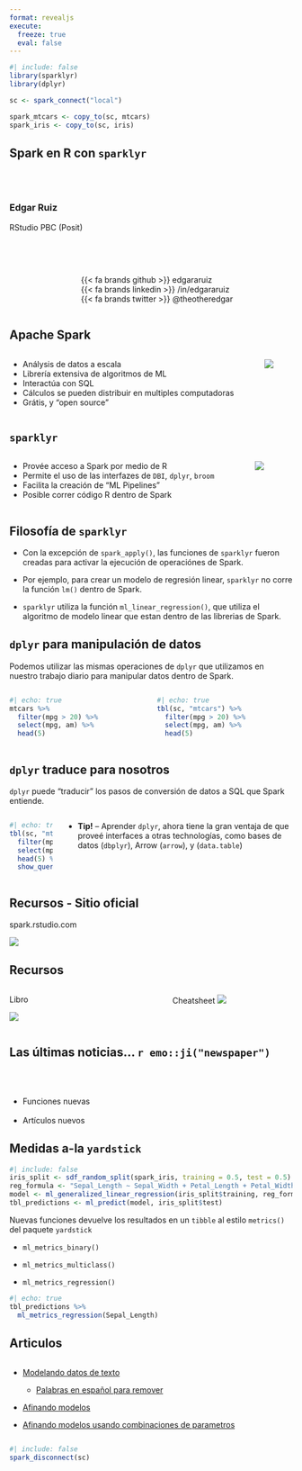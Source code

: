 ```yaml
---
format: revealjs
execute: 
  freeze: true
  eval: false
---
```


```r
#| include: false
library(sparklyr)
library(dplyr)

sc <- spark_connect("local")

spark_mtcars <- copy_to(sc, mtcars)
spark_iris <- copy_to(sc, iris)
```


## Spark en R con `sparklyr`

<br><br>

### Edgar Ruiz

RStudio PBC (Posit)

<br><br>

::: columns
::: column
:::

::: column

{{< fa brands github >}} edgararuiz <br>
{{< fa brands linkedin >}} /in/edgararuiz <br>
{{< fa brands twitter >}} @theotheredgar <br> 

:::
:::

## Apache Spark

::: columns

::: column 
::: {.incremental}
-   Análysis de datos a escala
-   Librería extensiva de algoritmos de ML
-   Interactúa con SQL
-   Cálculos se pueden distribuir en multiples computadoras
-   Grátis, y "open source"
:::
:::

::: column
![](imagenes/spark.svg)
:::
:::

## `sparklyr`

::: columns

::: column
::: {.incremental}
-   Provée acceso a Spark por medio de R
-   Permite el uso de las interfazes de `DBI`, `dplyr`, `broom`
-   Facilita la creación de "ML Pipelines"
-   Posible correr código R dentro de Spark
:::
:::


::: column
![](imagenes/sparklyr.png)
:::
:::

## Filosofía de `sparklyr`


:::{.incremental}
- Con la excepción de `spark_apply()`, las funciones de `sparklyr` fueron creadas
para activar la ejecución de operaciónes de Spark. 

- Por ejemplo, para crear un modelo de regresión linear, `sparklyr` no corre la 
función `lm()` dentro de Spark. 

- `sparklyr` utiliza la función `ml_linear_regression()`,
que utiliza el algoritmo de modelo linear que estan dentro de las librerias
de Spark.
:::
## `dplyr` para manipulación de datos

Podemos utilizar las mismas operaciones de `dplyr` que utilizamos en nuestro
trabajo diario para manipular datos dentro de Spark.

:::: {.columns}
::: {.column}
```r
#| echo: true
mtcars %>% 
  filter(mpg > 20) %>% 
  select(mpg, am) %>% 
  head(5)
```
:::

::: {.column}
```r
#| echo: true
tbl(sc, "mtcars") %>% 
  filter(mpg > 20) %>% 
  select(mpg, am) %>% 
  head(5)
```
:::
::::

## `dplyr` traduce para nosotros

`dplyr` puede "traducir" los pasos de conversión de datos a SQL que Spark entiende.

:::{.incremental}
:::: {.columns}
::: {.column width="40%"}
```r
#| echo: true
tbl(sc, "mtcars") %>% 
  filter(mpg > 20) %>% 
  select(mpg, am) %>% 
  head(5) %>% 
  show_query()
```
:::

::: {.column}
- **Tip!** -- Aprender `dplyr`, ahora tiene la gran ventaja de que proveé interfaces a otras technologías, como bases de datos (`dbplyr`), Arrow (`arrow`), y (`data.table`)
:::
::::
:::

## Recursos - Sitio oficial

spark.rstudio.com

![](imagenes/sitio.png)


## Recursos 

::::{.columns}
:::{.column width="30%"}
Libro

![](imagenes/book.png)
:::

:::{.column}

Cheatsheet
![](imagenes/cheatsheet.png)
:::
::::

## Las últimas noticias... `r emo::ji("newspaper")`

<br><br>

::: {.incremental}

- Funciones nuevas <br><br>
- Artículos nuevos

:::

## Medidas a-la `yardstick`

```r
#| include: false
iris_split <- sdf_random_split(spark_iris, training = 0.5, test = 0.5)
reg_formula <- "Sepal_Length ~ Sepal_Width + Petal_Length + Petal_Width"
model <- ml_generalized_linear_regression(iris_split$training, reg_formula)
tbl_predictions <- ml_predict(model, iris_split$test)
```

Nuevas funciones devuelve los resultados en un `tibble` al estilo `metrics()`
del paquete `yardstick`
  
- `ml_metrics_binary()`

- `ml_metrics_multiclass()`

- `ml_metrics_regression()`
  
```r
#| echo: true
tbl_predictions %>%
  ml_metrics_regression(Sepal_Length)
```

## Articulos

::::{.columns}
:::{.column}
:::{.incremental}
- [Modelando datos de texto](https://spark.rstudio.com/guides/textmodeling.html)

  - [Palabras en español para remover](https://github.com/apache/spark/blob/0494dc90af48ce7da0625485a4dc6917a244d580/mllib/src/main/resources/org/apache/spark/ml/feature/stopwords/spanish.txt)
  
- [Afinando modelos](https://spark.rstudio.com/guides/model_tuning.html)

- [Afinando modelos usando combinaciones de parametros](https://spark.rstudio.com/guides/model_tuning_text.html)
:::
:::

:::{.column}
:::
::::
```r
#| include: false
spark_disconnect(sc)
```

